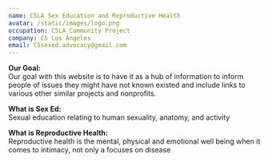 ```yaml
---
name: C5LA Sex Education and Reproductive Health
avatar: /static/images/logo.png
occupation: C5LA Community Project
company: C5 Los Angeles
email: C5sexed.advocacy@gmail.com
---
```

**Our Goal:**  
Our goal with this website is to have it as a hub of information to inform people of issues they might have not known existed and include links to various other similar projects and nonprofits.

**What is Sex Ed:**  
Sexual education relating to human sexuality, anatomy, and activity 

**What is Reproductive Health:**  
Reproductive health is the mental, physical and emotional well being when it comes to intimacy, not only a focuses on disease
